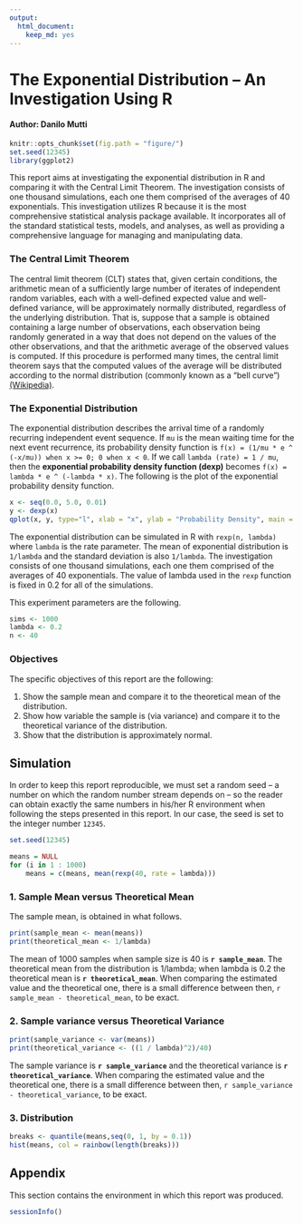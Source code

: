 ```yaml
---
output:
  html_document:
    keep_md: yes
---
```

<script type="text/javascript" src="http://cdn.mathjax.org/mathjax/latest/MathJax.js?config=default"></script>

<!-- https://class.coursera.org/statinference-012/human_grading/view/courses/973520/assessments/4/submissions -->
<!-- https://rstudio-pubs-static.s3.amazonaws.com/26693_e1151035722942b2813c0063c6b220ae.html -->
# The Exponential Distribution -- An Investigation Using R
#### Author: Danilo Mutti

```r
knitr::opts_chunk$set(fig.path = "figure/")
set.seed(12345)
library(ggplot2)
```

This report aims at investigating the exponential distribution  in R and comparing it with the Central Limit Theorem. The investigation consists of one thousand simulations, each one them comprised of the averages of 40 exponentials. This investigation utilizes R because it is the most comprehensive statistical analysis package available. It incorporates all of the standard statistical tests, models, and analyses, as well as providing a comprehensive language for managing and manipulating data.

### The Central Limit Theorem

The central limit theorem (CLT) states that, given certain conditions, the arithmetic mean of a sufficiently large number of iterates of independent random variables, each with a well-defined expected value and well-defined variance, will be approximately normally distributed, regardless of the underlying distribution. That is, suppose that a sample is obtained containing a large number of observations, each observation being randomly generated in a way that does not depend on the values of the other observations, and that the arithmetic average of the observed values is computed. If this procedure is performed many times, the central limit theorem says that the computed values of the average will be distributed according to the normal distribution (commonly known as a "bell curve") [(Wikipedia)](http://en.wikipedia.org/wiki/Central_limit_theorem], the central limit theorem (CLT)).

### The Exponential Distribution

The exponential distribution describes the arrival time of a randomly recurring independent event sequence. If `mu` is the mean waiting time for the next event recurrence, its probability density function is `f(x) = (1/mu * e ^ (-x/mu)) when x >= 0; 0 when x < 0`. If we call `lambda (rate) = 1 / mu`, then the **exponential probability density function (dexp)** becomes `f(x) = lambda * e ^ (-lambda * x)`. The following is the plot of the exponential probability density function.

```r
x <- seq(0.0, 5.0, 0.01)
y <- dexp(x)
qplot(x, y, type="l", xlab = "x", ylab = "Probability Density", main = "Figure 1: Exponential Probability Density Function")
```

The exponential distribution can be simulated in R with `rexp(n, lambda)` where `lambda` is the rate parameter. The mean of exponential distribution is `1/lambda` and the standard deviation is also `1/lambda`. The investigation consists of one thousand simulations, each one them comprised of the averages of 40 exponentials. The value of lambda used in the `rexp` function is fixed in 0.2 for all of the simulations.

This experiment parameters are the following.
```r
sims <- 1000
lambda <- 0.2
n <- 40
```

### Objectives

The specific objectives of this report are the following:

1. Show the sample mean and compare it to the theoretical mean of the distribution.
1. Show how variable the sample is (via variance) and compare it to the theoretical variance of the distribution.
1. Show that the distribution is approximately normal.

## Simulation

In order to keep this report reproducible, we must set a random seed -- a number on which the random number stream depends on -- so the reader can obtain exactly the same numbers in his/her R environment when following the steps presented in this report. In our case, the seed is set to the integer number `12345`.

```r
set.seed(12345)
```

```r
means = NULL
for (i in 1 : 1000)
    means = c(means, mean(rexp(40, rate = lambda)))
```

### 1. Sample Mean versus Theoretical Mean

The sample mean, is obtained in what follows.

```r
print(sample_mean <- mean(means))
print(theoretical_mean <- 1/lambda)
```

The mean of 1000 samples when sample size is 40 is **`r sample_mean`**. The theoretical mean from the distribution is 1/lambda; when lambda is 0.2 the theoretical mean is **`r theoretical_mean`**. When comparing the estimated value and the theoretical one, there is a small difference between then, `r sample_mean - theoretical_mean`, to be exact.

### 2. Sample variance versus Theoretical Variance

```r
print(sample_variance <- var(means))
print(theoretical_variance <- ((1 / lambda)^2)/40)
```

The sample variance is **`r sample_variance`** and the theoretical variance is **`r theoretical_variance`**. When comparing the estimated value and the theoretical one, there is a small difference between then, `r sample_variance - theoretical_variance`, to be exact.

### 3. Distribution

```r
breaks <- quantile(means,seq(0, 1, by = 0.1))
hist(means, col = rainbow(length(breaks)))
```


## Appendix

This section contains the environment in which this report was produced.

```r
sessionInfo()
```